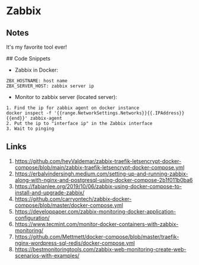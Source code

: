 # Zabbix

## Notes
It's my favorite tool ever!

## Code Snippets

- Zabbix in Docker:
````
ZBX_HOSTNAME: host name
ZBX_SERVER_HOST: zabbix server ip
````
- Monitor to zabbix server (located server):
````
1. Find the ip for zabbix agent on docker instance
docker inspect -f '{{range.NetworkSettings.Networks}}{{.IPAddress}}{{end}}' zabbix-agent
2. Put the ip to "interface ip" in the Zabbix interface
3. Wait to pinging
````

## Links

1. https://github.com/heyValdemar/zabbix-traefik-letsencrypt-docker-compose/blob/main/zabbix-traefik-letsencrypt-docker-compose.yml
2. https://erbalvindersingh.medium.com/setting-up-and-running-zabbix-along-with-nginx-and-postgresql-using-docker-compose-2b1f011b0ba6
3. https://fabianlee.org/2019/10/06/zabbix-using-docker-compose-to-install-and-upgrade-zabbix/
4. https://github.com/carryontech/zabbix-docker-compose/blob/master/docker-compose.yml
5. https://developpaper.com/zabbix-monitoring-docker-application-configuration/
6. https://www.tecmint.com/monitor-docker-containers-with-zabbix-monitoring/
7. https://github.com/Mettmett/docker-compose/blob/master/traefik-nginx-wordpress-sql-redis/docker-compose.yml
8. https://bestmonitoringtools.com/zabbix-web-monitoring-create-web-scenarios-with-examples/